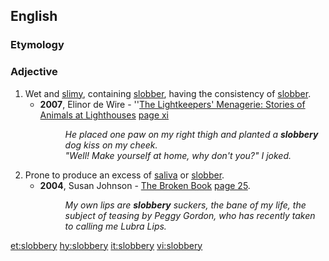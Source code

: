 ==English==

===Etymology===
{{suffix|en|slobber|y}}

===Adjective===
{{en-adj|slobberier}}

# Wet and [[slimy]], containing [[slobber]], having the consistency of [[slobber]].
#* '''2007''', Elinor de Wire - ''[http://books.google.com/books?id=yf2KPvJwN8EC The Lightkeepers' Menagerie: Stories of Animals at Lighthouses] [http://books.google.com/books?id=yf2KPvJwN8EC&pg=PR11&dq=%22slobbery+dog%22&sig=tooIiNBfSaVTad3NFdZwX3Pp3Uw page xi]
#*: ''He placed one paw on my right thigh and planted a '''slobbery''' dog kiss on my cheek. ''
#*: ''"Well! Make yourself at home, why don't you?" I joked. ''
# Prone to produce an excess of [[saliva]] or [[slobber]].
#* '''2004''', Susan Johnson - [http://books.google.com/books?id=GzkawhZmQrEC The Broken Book] [http://books.google.com/books?id=GzkawhZmQrEC&pg=RA1-PA25&dq=%22slobbery%22+date:1980-2008&lr=&sig=tsEv_jcYF2BtZXyBVxN-x_MuK_A page 25].
#*: ''My own lips are '''slobbery''' suckers, the bane of my life, the subject of teasing by Peggy Gordon, who has recently taken to calling me Lubra Lips.''

[[et:slobbery]]
[[hy:slobbery]]
[[it:slobbery]]
[[vi:slobbery]]